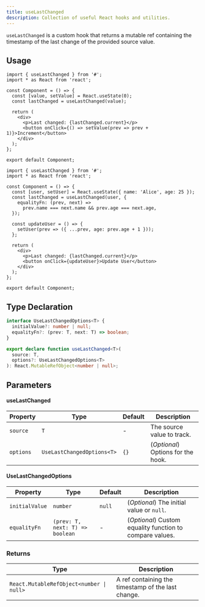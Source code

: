 ```yaml
---
title: useLastChanged
description: Collection of useful React hooks and utilities.
---
```


`useLastChanged` is a custom hook that returns a mutable ref containing the timestamp of the last change of the provided source value.

## Usage

```tsx
import { useLastChanged } from '#';
import * as React from 'react';

const Component = () => {
  const [value, setValue] = React.useState(0);
  const lastChanged = useLastChanged(value);

  return (
    <div>
      <p>Last changed: {lastChanged.current}</p>
      <button onClick={() => setValue(prev => prev + 1)}>Increment</button>
    </div>
  );
};

export default Component;
```

```tsx
import { useLastChanged } from '#';
import * as React from 'react';

const Component = () => {
  const [user, setUser] = React.useState({ name: 'Alice', age: 25 });
  const lastChanged = useLastChanged(user, {
    equalityFn: (prev, next) =>
      prev.name === next.name && prev.age === next.age,
  });

  const updateUser = () => {
    setUser(prev => ({ ...prev, age: prev.age + 1 }));
  };

  return (
    <div>
      <p>Last changed: {lastChanged.current}</p>
      <button onClick={updateUser}>Update User</button>
    </div>
  );
};

export default Component;
```

## Type Declaration

```typescript
interface UseLastChangedOptions<T> {
  initialValue?: number | null;
  equalityFn?: (prev: T, next: T) => boolean;
}

export declare function useLastChanged<T>(
  source: T,
  options?: UseLastChangedOptions<T>
): React.MutableRefObject<number | null>;
```

## Parameters

#### useLastChanged

| Property  | Type                       | Default | Description                        |
| --------- | -------------------------- | ------- | ---------------------------------- |
| `source`  | `T`                        | -       | The source value to track.         |
| `options` | `UseLastChangedOptions<T>` | `{}`    | (_Optional_) Options for the hook. |

#### UseLastChangedOptions

| Property       | Type                            | Default | Description                                              |
| -------------- | ------------------------------- | ------- | -------------------------------------------------------- |
| `initialValue` | `number`                        | `null`  | (_Optional_) The initial value or `null`.                |
| `equalityFn`   | `(prev: T, next: T) => boolean` | -       | (_Optional_) Custom equality function to compare values. |

### Returns

| Type                                     | Description                                        |
| ---------------------------------------- | -------------------------------------------------- |
| `React.MutableRefObject<number \| null>` | A ref containing the timestamp of the last change. |
